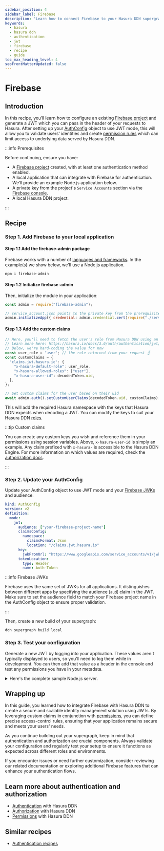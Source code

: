 ```yaml
---
sidebar_position: 4
sidebar_label: Firebase
description: "Learn how to connect Firebase to your Hasura DDN supergraph."
keywords:
  - hasura
  - hasura ddn
  - authentication
  - jwt
  - firebase
  - recipe
  - guide
toc_max_heading_level: 4
seoFrontMatterUpdated: false
---
```


# Firebase

## Introduction

In this recipe, you'll learn how to configure an existing [Firebase project](https://console.firebase.google.com/) and
generate a JWT which you can pass in the header of your requests to Hasura. After setting up your
[AuthConfig](/supergraph-modeling/auth-config.mdx) object to use JWT mode, this will allow you to validate users'
identities and create [permission rules](/supergraph-modeling/permissions.mdx) which can limit access to underlying data
served by Hasura DDN.

:::info Prerequisites

Before continuing, ensure you have:

- A [Firebase project](https://console.firebase.google.com/) created, with at least one authentication method enabled.
- A local application that can integrate with Firebase for authentication. We'll provide an example Node.js application
  below.
- A private key from the project's `Service Accounts` section via the
  [Firebase console](https://console.firebase.google.com/project/_/settings/serviceaccounts/adminsdk).
- A local Hasura DDN project.

:::

## Recipe

### Step 1. Add Firebase to your local application

#### Step 1.1 Add the firebase-admin package

Firebase works with a number of [languages and frameworks](https://firebase.google.com/docs/admin/setup#add-sdk). In the
example(s) we show below, we'll use a Node.js application.

```sh
npm i firebase-admin
```

#### Step 1.2 Initialize firebase-admin

Then, initialize the module in your application:

```javascript
const admin = require("firebase-admin");

// service_account.json points to the private key from the prerequisites
admin.initializeApp({ credential: admin.credential.cert(require("./service_account.json")) });
```

#### Step 1.3 Add the custom claims

```javascript
// Here, you'll need to fetch the user's role from Hasura DDN using an admin-level authenticated request
// Learn more here: https://hasura.io/docs/3.0/auth/authentication/jwt/special-roles
// Below, we're hard-coding the value for now
const user_role = "user"; // the role returned from your request ☝️
const customClaims = {
  "claims.jwt.hasura.io": {
    "x-hasura-default-role": user_role,
    "x-hasura-allowed-roles": ["user"],
    "x-hasura-user-id": decodedToken.uid,
  },
};

// Set custom claims for the user based on their uid
await admin.auth().setCustomUserClaims(decodedToken.uid, customClaims);
```

This will add the required Hasura namespace with the keys that Hasura DDN expects when decoding a JWT. You can modify
the keys to suit your Hasura DDN [roles](/supergraph-modeling/permissions.mdx#typepermissions).

:::tip Custom claims

You can create any custom keys you wish and reference them in your permissions using session variables. Above,
`x-hasura-user-id` is simply an example. Any claim prefixed with `x-hasura-` is accessible to the Hasura DDN Engine. For
more information on which values are required, check the
[authorization docs](/auth/authentication/jwt/setup.mdx#step-2-create-the-claims).

:::

### Step 2. Update your AuthConfig

Update your AuthConfig object to use JWT mode and your
[Firebase JWKs](https://www.googleapis.com/service_accounts/v1/jwk/securetoken@system.gserviceaccount.com) and audience:

```yaml
kind: AuthConfig
version: v2
definition:
  mode:
    jwt:
      audience: ["your-firebase-project-name"]
      claimsConfig:
        namespace:
          claimsFormat: Json
          location: "/claims.jwt.hasura.io"
      key:
        jwkFromUrl: "https://www.googleapis.com/service_accounts/v1/jwk/securetoken@system.gserviceaccount.com"
      tokenLocation:
        type: Header
        name: Auth-Token
```

:::info Firebase JWKs

Firebase uses the same set of JWKs for all applications. It distinguishes between different apps by specifying the
audience (`aud`) claim in the JWT. Make sure to set the audience field to match your Firebase project name in the
AuthConfig object to ensure proper validation.

:::

Then, create a new build of your supergraph:

```sh
ddn supergraph build local
```

### Step 3. Test your configuration

Generate a new JWT by logging into your application. These values aren't typically displayed to users, so you'll need to
log them while in development. You can then add that value as a header in the console and test any permissions you have
in your metadata.

<details>
  <summary>Here's the complete sample Node.js server.</summary>

```javascript
const express = require("express");
const admin = require("firebase-admin");
const bodyParser = require("body-parser");
const axios = require("axios");

// Initialize Firebase Admin SDK
admin.initializeApp({
  credential: admin.credential.cert(require("./service_account.json")),
});

const app = express();
app.use(bodyParser.json());

// Firebase API key from your Firebase project settings
const FIREBASE_API_KEY = "your API key found on the Firebase project's console";

// Route to handle user login with email and password
app.post("/login", async (req, res) => {
  const { email, password } = req.body;

  if (!email || !password) {
    return res.status(400).json({ message: "Email and password are required" });
  }

  try {
    // Call Firebase REST API to sign in the user with email and password
    const response = await axios.post(
      `https://identitytoolkit.googleapis.com/v1/accounts:signInWithPassword?key=${FIREBASE_API_KEY}`,
      {
        email,
        password,
        returnSecureToken: true,
      },
    );

    const { idToken } = response.data;

    // Verify the token using Firebase Admin SDK
    const decodedToken = await admin.auth().verifyIdToken(idToken);

    // Here, you'll need to fetch the user's role from Hasura DDN using an admin-level authenticated request
    // Learn more here: https://hasura.io/docs/3.0/auth/authentication/jwt/special-roles
    // Below, we're hard-coding the value for now
    const user_role = "user"; // the role returned from your request ☝️
    const customClaims = {
      "claims.jwt.hasura.io": {
        "x-hasura-default-role": user_role,
        "x-hasura-allowed-roles": ["user"],
        "x-hasura-user-id": decodedToken.uid,
      },
    };

    // Set custom claims for the user based on their uid
    await admin.auth().setCustomUserClaims(decodedToken.uid, customClaims);

    // Send the updated JWT back in the response
    res.status(200).json({
      idToken,
    });
  } catch (error) {
    console.error("Error logging in:", error.response?.data || error.message);
    res.status(401).json({ message: "Invalid credentials", error: error.response?.data || error.message });
  }
});

app.listen(4000, () => {
  console.log("Server running on port 4000");
});
```

</details>

## Wrapping up

In this guide, you learned how to integrate Firebase with Hasura DDN to create a secure and scalable identity management
solution using JWTs. By leveraging custom claims in conjunction with
[permissions](/supergraph-modeling/permissions.mdx), you can define precise access-control rules, ensuring that your
application remains secure and meets your users' needs.

As you continue building out your supergraph, keep in mind that authentication and authorization are crucial components.
Always validate your configuration and regularly test your setup to ensure it functions as expected across different
roles and environments.

If you encounter issues or need further customization, consider reviewing our related documentation or exploring
additional Firebase features that can enhance your authentication flows.

## Learn more about authentication and authorization

- [Authentication](/auth/authentication/index.mdx) with Hasura DDN
- [Authorization](/auth/authorization/index.mdx) with Hasura DDN
- [Permissions](/supergraph-modeling/permissions.mdx) with Hasura DDN

## Similar recipes

- [Authentication recipes](/recipes/authentication/index.mdx)
